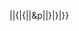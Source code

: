 {{xpda|gives={{{gives|显示效果为}}}|p=op3c|l4={{{l|}}}|result={{{d|"}}}{{{{{1}}}|{{{2}}}}}{{{d|"}}}|{{{d|"}}}|{|{|{{{1}}}|&p|{{xpd/code|{{{2}}}}}|}|}|{{{d|"}}}}}